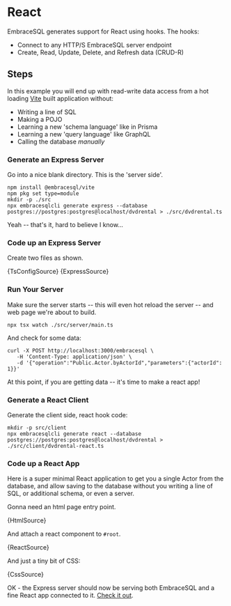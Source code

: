 
# React

EmbraceSQL generates support for React using hooks. The hooks:

- Connect to any HTTP/S EmbraceSQL server endpoint
- Create, Read, Update, Delete, and Refresh data (CRUD-R)

<Requirements/>

## Steps

In this example you will end up with read-write data access from a hot loading
[Vite](https://vitejs.dev) built application without:

- Writing a line of SQL
- Making a POJO
- Learning a new 'schema language' like in Prisma
- Learning a new 'query language' like GraphQL
- Calling the database _manually_

### Generate an Express Server

Go into a nice blank directory. This is the 'server side'.

```shell
npm install @embracesql/vite
npm pkg set type=module
mkdir -p ./src
npx embracesqlcli generate express --database postgres://postgres:postgres@localhost/dvdrental > ./src/dvdrental.ts
```


Yeah -- that's it, hard to believe I know... 

### Code up an Express Server

Create two files as shown.

<CodeBlock language="json" title="tsconfig.json">
  {TsConfigSource}
</CodeBlock>

<CodeBlock language="typescript" title="./src/server/main.ts">
  {ExpressSource}
</CodeBlock>


### Run Your Server

Make sure the server starts -- this will even hot reload the server -- and
web page we're about to build.

```shell
npx tsx watch ./src/server/main.ts
```

And check for some data:

```shell
curl -X POST http://localhost:3000/embracesql \
   -H 'Content-Type: application/json' \
   -d '{"operation":"Public.Actor.byActorId","parameters":{"actorId": 1}}'
```

At this point, if you are getting data -- it's time to make a react app!

### Generate a React Client

Generate the client side, react hook code:

```shell
mkdir -p src/client
npx embracesqlcli generate react --database postgres://postgres:postgres@localhost/dvdrental > ./src/client/dvdrental-react.ts
```
### Code up a React App

Here is a super minimal React application to get you a single Actor
from the database, and allow saving to the database without you writing
a line of SQL, or additional schema, or even a server.

Gonna need an html page entry point.

<CodeBlock language="html" title="index.html">
  {HtmlSource}
</CodeBlock>

And attach a react component to `#root`.

<CodeBlock language="typescript" title="./src/client/main.tsx">
  {ReactSource}
</CodeBlock>

And just a tiny bit of CSS:

<CodeBlock language="css" title="./src/client/main.css">
  {CssSource}
</CodeBlock>

OK - the Express server should now be serving both EmbraceSQL and a fine
React app connected to it. [Check it out](http://localhost:3000).
